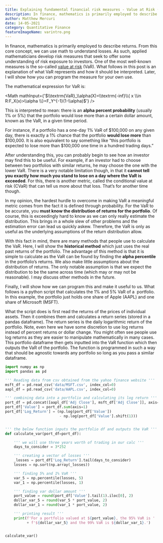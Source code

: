 ```yaml
---
title: Explaining fundamental financial risk measures - Value at Risk (VaR)
description: In finance, mathematics is primarily employed to describe returns. From this core concept, we can use math to understand losses. One of the most well-known measures is the so-called value at risk (VaR).
author: Matthew Mercuri
date: 14-05-2021
category: Quantitative Finance
featureImageName: varintro.png
---
```


In finance, mathematics is primarily employed to describe returns. From this core concept, we can use math to understand losses. As such, applied mathematicians develop risk measures that seek to offer some understanding of risk exposure to investors. One of the most well-known measures is the so-called [value at risk](https://en.wikipedia.org/wiki/Value_at_risk "Value at Risk Wiki Entry") (VaR). What follows in this post is an explanation of what VaR represents and how it should be interpreted. Later, I will show how you can program the measure for your own use.

The mathematical expression for VaR is:

<Math mathInput={'$\\textrm{VaR}_\\alpha(X)=\\textrm{-inf}\\{ x \\in R:F_X(x)>\\alpha \\}=F_Y^{-1}(1-\\alpha)$'} />

This is interpreted to mean: there is an __alpha percent probability__ (usually 1% or 5%) that the portfolio would lose more than a certain dollar amount, known as the VaR, in a given time period.

For instance, if a portfolio has a one-day 1% VaR of $100,000 on any given day, there is exactly a 1% chance that the portfolio __would lose more__ than $100,000. It is also equivalent to say something like “this portfolio is expected to lose more than $100,000 one time in a hundred trading days.”

After understanding this, you can probably begin to see how an investor may find this to be useful. For example, if an investor had to choose between two portfolios with similar returns, he may choose the one with the lower VaR.
There is a very notable limitation though, in that it __cannot tell you exactly how much you stand to lose on a day where the VaR is exceeded__. For this, there is another metric, called the conditional value at risk (CVaR) that can tell us more about that loss. That’s for another time though.

In my opinion, the hardest hurdle to overcome in making VaR a meaningful metric comes from the fact it is defined through probability. For the VaR to be accurate, you __must know the distribution of returns for the portfolio__. Of course, this is exceedingly hard to know as we can only really estimate the distribution. This brings in a whole slew of other problems and the estimation error can lead us quickly askew. Therefore, the VaR is only as useful as the underlying assumptions of the return distribution allow.

With this fact in mind, there are many methods that people use to calculate the VaR. Here, I will show the __historical method__ which just uses the real past returns of the portfolio. The advantage of this method is that it is simple to calculate as the VaR can be found by finding the __alpha percentile__ in the portfolio’s returns. We also make little assumptions about the distribution of returns. The only notable assumption is that we expect the distribution to be the same across time (which may or may not be reasonable). I may discuss other methods in the future.

Finally, I will show how we can program this and make it useful to us. What follows is a python script that calculates the 1% and 5% VaR of a  portfolio. In this example, the portfolio just holds one share of Apple (AAPL) and one share of Microsoft (MSFT).

What the script does is first read the returns of the prices of individual assets. Then it combines them and calculates a return series (stored in a pandas dataframe). The return series is the daily logarithmic return of the portfolio. Note, even here we have some discretion to use log returns instead of percent returns or dollar change. You might often see people use log returns as they are easier to manipulate mathematically in many cases. This portfolio dataframe then gets inputted into the VaR function which then outputs the VaR of the portfolio. The function is programmed in such a way that should be agnostic towards any portfolio so long as you pass a similar dataframe.

<script src="https://gist.github.com/matthewmercuri/96e725463b78523393651196210dc467.js"></script>

```python
import numpy as np
import pandas as pd

''' Reading data from csv obtained from the yahoo finance website '''
msft_df = pd.read_csv('data/MSFT.csv', index_col=0)
aapl_df = pd.read_csv('data/AAPL.csv', index_col=0)

''' combining data into a portfolio and calculating its log return '''
port_df = pd.concat([aapl_df['Adj Close'], msft_df['Adj Close']], axis=1)
port_df['Value'] = port_df.sum(axis=1)
port_df['Log_Return'] = (np.log(port_df['Value'])
                         - np.log(port_df['Value'].shift(1)))


''' the below function inputs the portfolio df and outputs the VaR '''
def calculate_var(port_df=port_df):

    ''' we will use three years worth of trading in our calc '''
    days_to_consider = 3*252

    ''' creating a vector of losses '''
    _losses = port_df['Log_Return'].tail(days_to_consider)
    losses = np.sort(np.array(_losses))

    ''' finding 5% and 1% VaR '''
    var_5 = np.percentile(losses, 5)
    var_1 = np.percentile(losses, 1)

    ''' finding var dollar amount '''
    port_value = round(port_df['Value'].tail(1).iloc[0], 2)
    dollar_var_5 = round(var_5 * port_value, 2)
    dollar_var_1 = round(var_1 * port_value, 2)

    ''' printing result '''
    print(f'For a portfolio valued at ${port_value}, the 95% VaR is '
          + f'${dollar_var_5} and the 99% VaR is ${dollar_var_1}.')


calculate_var()
```
